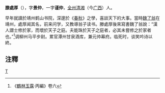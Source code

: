 '''滕處厚'''（{{bd|?||?||}}），字'''景仲'''，一字'''谨仲'''，[[全州|全州]][[清湘|清湘]]（今[[广西|广西]]）人。

早年就讀於靖州鹤山书院，深邃於《[[春秋_(书)|春秋]]》之學，喜談天下的大事。當時[[魏了翁|魏了翁]]在靖州，處厚闻其名，前来问学，又教導翁子读书。滕處厚後來寫書魏了翁說：“漢人謂士修於家，而壞於天子之庭。夫能珠於天子之庭者，必其未嘗修之於家者也。”<ref>《[[鶴林玉露|鶴林玉露]]·丙編》卷六</ref>调柳州马平步尉。累官潭州甘泉酒库，兼元帅幕府。临死时，谈笑吟诗以終。 

==注釋==
{{reflist}}

{{宋朝人物小作品}}
[[Category:宋朝政治人物|T]]